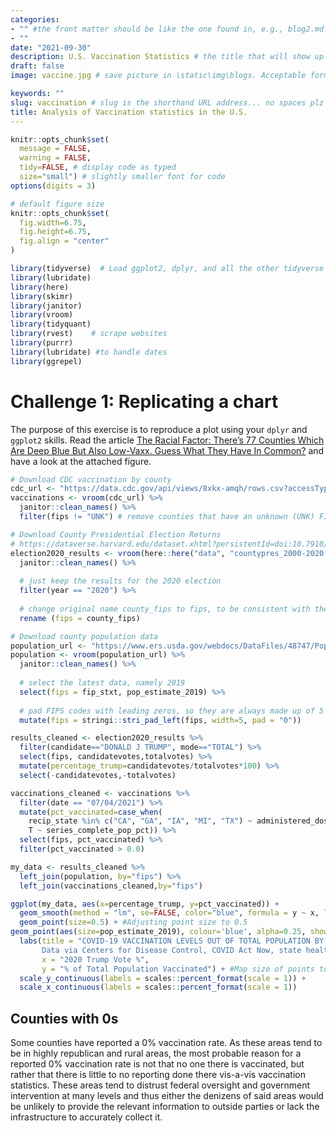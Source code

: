 ```yaml
---
categories:  
- "" #the front matter should be like the one found in, e.g., blog2.md. It cannot be like the normal Rmd we used
- ""
date: "2021-09-30"
description: U.S. Vaccination Statistics # the title that will show up once someone gets to this page
draft: false
image: vaccine.jpg # save picture in \static\img\blogs. Acceptable formats= jpg, jpeg, or png . Your iPhone pics wont work

keywords: ""
slug: vaccination # slug is the shorthand URL address... no spaces plz
title: Analysis of Vaccination statistics in the U.S.
---
```



```r
knitr::opts_chunk$set(
  message = FALSE, 
  warning = FALSE,
  tidy=FALSE, # display code as typed
  size="small") # slightly smaller font for code
options(digits = 3)

# default figure size
knitr::opts_chunk$set(
  fig.width=6.75, 
  fig.height=6.75,
  fig.align = "center"
)
```
```r
library(tidyverse)  # Load ggplot2, dplyr, and all the other tidyverse packages
library(lubridate)
library(here)
library(skimr)
library(janitor)
library(vroom)
library(tidyquant)
library(rvest)    # scrape websites
library(purrr)  
library(lubridate) #to handle dates
library(ggrepel)
```
# Challenge 1: Replicating a chart

The purpose of this exercise is to reproduce a plot using your `dplyr` and `ggplot2` skills. Read the article [The Racial Factor: There's 77 Counties Which Are Deep Blue But Also Low-Vaxx. Guess What They Have In Common?](https://acasignups.net/21/07/18/racial-factor-theres-77-counties-which-are-deep-blue-also-low-vaxx-guess-what-they-have) and have a look at the attached figure.


```r

# Download CDC vaccination by county
cdc_url <- "https://data.cdc.gov/api/views/8xkx-amqh/rows.csv?accessType=DOWNLOAD"
vaccinations <- vroom(cdc_url) %>% 
  janitor::clean_names() %>% 
  filter(fips != "UNK") # remove counties that have an unknown (UNK) FIPS code

# Download County Presidential Election Returns
# https://dataverse.harvard.edu/dataset.xhtml?persistentId=doi:10.7910/DVN/VOQCHQ
election2020_results <- vroom(here::here("data", "countypres_2000-2020.csv")) %>% 
  janitor::clean_names() %>% 
  
  # just keep the results for the 2020 election
  filter(year == "2020") %>% 
  
  # change original name county_fips to fips, to be consistent with the other two files
  rename (fips = county_fips)

# Download county population data
population_url <- "https://www.ers.usda.gov/webdocs/DataFiles/48747/PopulationEstimates.csv?v=2232"
population <- vroom(population_url) %>% 
  janitor::clean_names() %>% 
  
  # select the latest data, namely 2019
  select(fips = fip_stxt, pop_estimate_2019) %>% 
  
  # pad FIPS codes with leading zeros, so they are always made up of 5 characters
  mutate(fips = stringi::stri_pad_left(fips, width=5, pad = "0"))

```

```r
results_cleaned <- election2020_results %>% 
  filter(candidate=="DONALD J TRUMP", mode=="TOTAL") %>% 
  select(fips, candidatevotes,totalvotes) %>% 
  mutate(percentage_trump=candidatevotes/totalvotes*100) %>% 
  select(-candidatevotes,-totalvotes)

vaccinations_cleaned <- vaccinations %>% 
  filter(date == "07/04/2021") %>% 
  mutate(pct_vaccinated=case_when(
    recip_state %in% c("CA", "GA", "IA", "MI", "TX") ~ administered_dose1_pop_pct,
    T ~ series_complete_pop_pct)) %>% 
  select(fips, pct_vaccinated) %>% 
  filter(pct_vaccinated > 0.0)

my_data <- results_cleaned %>% 
  left_join(population, by="fips") %>% 
  left_join(vaccinations_cleaned,by="fips")

ggplot(my_data, aes(x=percentage_trump, y=pct_vaccinated)) +
  geom_smooth(method = "lm", se=FALSE, color="blue", formula = y ~ x, linetype = "dashed") +
  geom_point(size=0.5) + #Adjusting point size to 0.5
geom_point(aes(size=pop_estimate_2019), colour='blue', alpha=0.25, show.legend = FALSE)+
  labs(title = "COVID-19 VACCINATION LEVELS OUT OF TOTAL POPULATION BY COUNTY", subtitle = "(most states based on FULLY vaccinated only; CA, GA, IA, MI & TX based on total doses administered)
       Data via Centers for Disease Control, COVID Act Now, state health depts",
       x = "2020 Trump Vote %",
       y = "% of Total Population Vaccinated") + #Map size of points to 2019 population size 
  scale_y_continuous(labels = scales::percent_format(scale = 1)) +
  scale_x_continuous(labels = scales::percent_format(scale = 1))

```

## Counties with 0s
Some counties have reported a 0% vaccination rate. As these areas tend to be in highly republican and rural areas, the most probable reason for a reported 0% vaccination rate is not that no one there is vaccinated, but rather that there is little to no reporting done there vis-a-vis vaccination statistics. These areas tend to distrust federal oversight and government intervention at many levels and thus either the denizens of said areas would be unlikely to provide the relevant information to outside parties or lack the infrastructure to accurately collect it.